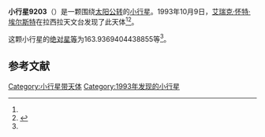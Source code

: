 {{Infobox planet
| bgcolour = #FFFFC0
| name = 9203 Myrtus
| symbol = 
| image = 
| caption = 
| discovery = yes
| discovery_ref = 
| discoverer = [[艾瑞克·怀特·埃尔斯特|艾瑞克·怀特·埃尔斯特]]
| discovery_site = [[拉西拉天文台|拉西拉天文台]] 
| discovered = 1993年10月9日
| designations = yes
| mp_name = 
| named_after = 
| alt_names = 1993 TM16/ 1988 XX4 / 1989 YH2
| mp_category = [[主带小行星|主带小行星]]
| orbit_ref = <ref name="a">[http://ssd.jpl.nasa.gov/sbdb.cgi?sstr=9203 9203 Myrtus] {{Wayback|url=http://ssd.jpl.nasa.gov/sbdb.cgi?sstr=9203 |date=20210829235715 }}，小行星數據庫瀏覽器（JPL Small-Body Database Browser）－[[美国国家航空航天局|美国国家航空航天局]]喷气推进实验室</ref>
| epoch = 2456400.5 (2013年4月18日更新)
| aphelion = {{convert|3.500787788408225|AU|km|3|abbr=on|lk=out}}
| perihelion = {{convert|2.828016921431049|AU|km|3|abbr=on}}
| semimajor = {{convert|3.164402354919637|AU|km|3|abbr=on}}
| eccentricity = 0.106302991
| period = 2056.060906 [[日|日]]<br />5.63[[儒略年|儒略年]]
| avg_speed = 
| inclination = 2.57467543405107
| asc_node = 84.94912428767876
| mean_anomaly = 
| arg_peri = 163.9369404438855
| satellites = 
| physical_characteristics = yes
| dimensions = 
| mass = 
| density = 
| surface_grav = 
| escape_velocity = 
| sidereal_day = 
| axial_tilt = 
| pole_ecliptic_lat = 
| pole_ecliptic_lon = 
| albedo = 
| temperatures= 
| temp_name1 = 
| mean_temp_1 = 
| max_temp_1 = 
| temp_name2 = 
| max_temp_2 = 
| spectral_type = 
| abs_magnitude = 163.9369404438855
}}

'''小行星9203'''（{{lang-en|9203 Myrtus}}）是一颗围绕[[太阳|太阳]][[公转|公转]]的[[小行星|小行星]]。1993年10月9日，[[艾瑞克·怀特·埃尔斯特|艾瑞克·怀特·埃尔斯特]]在拉西拉天文台发现了此天体<ref name="a" /><ref>{{cite news|title=小行星列表|url=http://cfa-www.harvard.edu/iau/lists/NumberedMPs.txt|accessdate=2013-07-08|newspaper=哈佛大学|archive-date=2008-05-17|archive-url=https://web.archive.org/web/20080517010638/http://cfa-www.harvard.edu/iau/lists/NumberedMPs.txt|dead-url=no}}</ref>。

这颗小行星的[[绝对星等|绝对星等]]为163.9369404438855等<ref name="a" />。

==参考文献==
{{reflist}}
{{Minor Planet Number|[[小行星9202|小行星9202]]|[[小行星9204|小行星9204]]}}

{{小天体}}

[[Category:小行星带天体|Category:小行星带天体]]
[[Category:1993年发现的小行星|Category:1993年发现的小行星]]

{{asteroid-stub}}